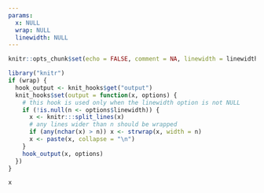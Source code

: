 ```yaml
---
params:
  x: NULL
  wrap: NULL
  linewidth: NULL
---
```


```r
knitr::opts_chunk$set(echo = FALSE, comment = NA, linewidth = linewidth)
```

```r
library("knitr")
if (wrap) {
  hook_output <- knit_hooks$get("output")
  knit_hooks$set(output = function(x, options) {
    # this hook is used only when the linewidth option is not NULL
    if (!is.null(n <- options$linewidth)) {
      x <- knitr:::split_lines(x)
      # any lines wider than n should be wrapped
      if (any(nchar(x) > n)) x <- strwrap(x, width = n)
      x <- paste(x, collapse = "\n")
    }
    hook_output(x, options)
  })
}
```

```r
x
```
